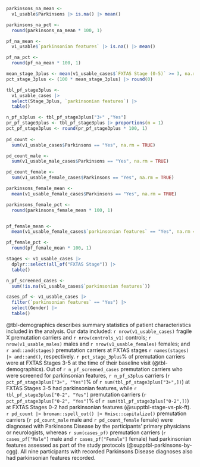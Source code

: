 
```r
parkinsons_na_mean <-
  v1_usable$Parkinsons |> is.na() |> mean()

parkinsons_na_pct <-
  round(parkinsons_na_mean * 100, 1)

pf_na_mean <-
  v1_usable$`parkinsonian features` |> is.na() |> mean()

pf_na_pct <-
  round(pf_na_mean * 100, 1)

mean_stage_3plus <- mean(v1_usable_cases$`FXTAS Stage (0-5)` >= 3, na.rm = TRUE)
pct_stage_3plus <- (100 * mean_stage_3plus) |> round(0)

tbl_pf_stage3plus <- 
  v1_usable_cases |> 
  select(Stage_3plus, `parkinsonian features`) |> 
  table()

n_pf_s3plus <- tbl_pf_stage3plus["3+" ,"Yes"]
pr_pf_stage3plus <- tbl_pf_stage3plus |> proportions(m = 1)
pct_pf_stage3plus <- round(pr_pf_stage3plus * 100, 1)
  
pd_count <- 
  sum(v1_usable_cases$Parkinsons == "Yes", na.rm = TRUE)

pd_count_male <- 
  sum(v1_usable_male_cases$Parkinsons == "Yes", na.rm = TRUE)

pd_count_female <- 
  sum(v1_usable_female_cases$Parkinsons == "Yes", na.rm = TRUE)

parkinsons_female_mean <- 
  mean(v1_usable_female_cases$Parkinsons == "Yes", na.rm = TRUE)

parkinsons_female_pct <- 
  round(parkinsons_female_mean * 100, 1)


pf_female_mean <- 
  mean(v1_usable_female_cases$`parkinsonian features` == "Yes", na.rm = TRUE)

pf_female_pct <- 
  round(pf_female_mean * 100, 1)

stages <- v1_usable_cases |>
  dplyr::select(all_of("FXTAS Stage")) |>
  table()

n_pf_screened_cases <- 
  sum(!is.na(v1_usable_cases$`parkinsonian features`))

cases_pf <- v1_usable_cases |> 
  filter(`parkinsonian features` == "Yes") |> 
  select(Gender) |> 
  table()

```


@tbl-demographics describes summary statistics of patient characteristics
included in the analysis.
Our data included:
`r nrow(v1_usable_cases)` fragile X premutation carriers and
`r nrow(controls_v1)` controls;
`r nrow(v1_usable_males)` males and `r nrow(v1_usable_females)` females;
and `r and::and(stages)` premutation carriers at
FXTAS stages `r names(stages) |> and::and()`, respectively.
`r pct_stage_3plus`% of premutation carriers were at FXTAS Stages 3-5
at the time of their baseline visit (@tbl-demographics).
Out of `r n_pf_screened_cases` premutation carriers 
who were screened for parkinsonian features,
`r n_pf_s3plus` carriers
(`r pct_pf_stage3plus["3+", "Yes"]`% of `r sum(tbl_pf_stage3plus["3+",])`)
at FXTAS Stages 3-5 had parkinsonian features,
while `r tbl_pf_stage3plus["0-2", "Yes"]` premutation carriers
(`r pct_pf_stage3plus["0-2", "Yes"]`% of `r sum(tbl_pf_stage3plus["0-2",])`)
at FXTAS Stages 0-2 had parkinsonian features
(@supptbl-stage-vs-pk-ft).
`r pd_count |> broman::spell_out() |> Hmisc::capitalize()`
premutation carriers
(`r pd_count_male` male and `r pd_count_female` female)
were diagnosed with Parkinsons Disease
by the participants' primary physicians or neurologists,
whereas `r sum(cases_pf)` premutation carriers 
(`r cases_pf["Male"]` male and `r cases_pf["Female"]` female)
had parkinsonian features assessed as part of the study protocols
(@supptbl-parkinsons-by-cgg).
All nine participants with recorded Parkinsons Disease diagnoses
also had parkinsonian features recorded.

